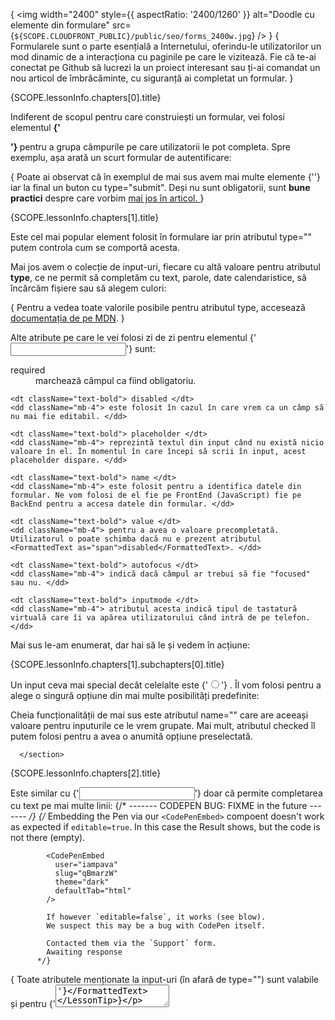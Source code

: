 {<LessonCover>
  <img
    width="2400"
    style={{ aspectRatio: '2400/1260' }}
    alt="Doodle cu elemente din formulare"
    src={`${SCOPE.CLOUDFRONT_PUBLIC}/public/seo/forms_2400w.jpg`}
  />
</LessonCover>}
{<LessonFirstSentence> Formularele sunt o parte esențială a Internetului, oferindu-le utilizatorilor un mod dinamic de a interacționa cu paginile pe care le vizitează. Fie că te-ai conectat  pe Github să lucrezi la un proiect interesant sau ți-ai comandat un nou articol de îmbrăcăminte, cu siguranță ai completat un formular. </LessonFirstSentence>}

<section>
<LessonHeading as="h2" id={SCOPE.lessonInfo.chapters[0].id}>
    {SCOPE.lessonInfo.chapters[0].title}
</LessonHeading>

 Indiferent de scopul pentru care construiești un formular, vei folosi elementul <strong className="strong formatted">{'<form>'} </strong> pentru a grupa câmpurile pe care utilizatorii le pot completa. Spre exemplu, așa arată un scurt formular de autentificare: 
 
 <CodePenEmbed
          user="iampava"
          slug="mdmENZO"
          theme="dark"
          defaultTab="html"
  />

{<LessonTip> Poate ai observat că în exemplul de mai sus avem mai multe elemente <FormattedText as="span"> {'<label>'} </FormattedText> iar la final un buton cu <FormattedText as="span">type="submit"</FormattedText>. Deși nu sunt obligatorii, sunt
<strong> bune practici</strong> despre care vorbim <a href="#bune-practici"> mai jos în articol. </a> </LessonTip>}

</section>

<section>

<LessonHeading as="h2" id={SCOPE.lessonInfo.chapters[1].id}>
          {SCOPE.lessonInfo.chapters[1].title}
</LessonHeading>

Este cel mai popular element folosit în formulare iar prin atributul <FormattedText as="strong"> type="" </FormattedText> putem controla cum se comportă acesta.

Mai jos avem o colecție de input-uri, fiecare cu altă valoare pentru atributul <strong>type</strong>, ce ne permit să completăm cu text, parole, date calendaristice, să încărcăm fișiere sau să alegem culori:

<CodePenEmbed
          user="iampava"
          slug="ZEKOgPm"
          theme="dark"
          defaultTab="html"
/>

{<LessonTip> Pentru a vedea toate valorile posibile pentru atributul <span className="text-bold">type</span>, accesează <a href="https://developer.mozilla.org/en-US/docs/Web/HTML/Element/input#input_types" target="_blank" rel="noreferrer"> documentația de pe MDN</a>. </LessonTip>}

Alte atribute pe care le vei folosi zi de zi pentru elementul <FormattedText as="span"> {'<input>'} </FormattedText> sunt:

<dl>
    <dt className="text-bold"> required </dt>
    <dd className="mb-4"> marchează câmpul ca fiind obligatoriu. </dd>

    <dt className="text-bold"> disabled </dt>
    <dd className="mb-4"> este folosit în cazul în care vrem ca un câmp să nu mai fie editabil. </dd>

    <dt className="text-bold"> placeholder </dt>
    <dd className="mb-4"> reprezintă textul din input când nu există nicio valoare în el. În momentul în care începi să scrii în input, acest placeholder dispare. </dd>

    <dt className="text-bold"> name </dt>
    <dd className="mb-4"> este folosit pentru a identifica datele din formular. Ne vom folosi de el fie pe FrontEnd (JavaScript) fie pe BackEnd pentru a accesa datele din formular. </dd>

    <dt className="text-bold"> value </dt>
    <dd className="mb-4"> pentru a avea o valoare precompletată. Utilizatorul o poate schimba dacă nu e prezent atributul <FormattedText as="span">disabled</FormattedText>. </dd>

    <dt className="text-bold"> autofocus </dt>
    <dd className="mb-4"> indică dacă câmpul ar trebui să fie "focused" sau nu. </dd>

    <dt className="text-bold"> inputmode </dt>
    <dd className="mb-4"> atributul acesta indică tipul de tastatură virtuală care îi va apărea utilizatorului când intră de pe telefon. </dd>
</dl>

Mai sus le-am enumerat, dar hai să le și vedem în acțiune:

<CodePenEmbed
          user="iampava"
          slug="yLbagmM"
          theme="dark"
          defaultTab="html"
  />

<section>
    <LessonHeading as="h3" id={SCOPE.lessonInfo.chapters[1].subchapters[0].id}>
      {SCOPE.lessonInfo.chapters[1].subchapters[0].title}
    </LessonHeading>

Un input ceva mai special decât celelalte este <FormattedText as="span"> {'<input type="radio">'} </FormattedText>. Îl vom folosi pentru a alege o singură opțiune din mai multe posibilități predefinite:
          <CodePenEmbed
            user="iampava"
            slug="XWRjMxy"
            theme="dark"
            defaultTab="html"
          />
          
Cheia funcționalității de mai sus este atributul <FormattedText as="span">name=""</FormattedText> care are aceeași valoare pentru inputurile ce le vrem grupate. Mai mult, atributul <FormattedText as="span"> checked </FormattedText> îl putem folosi pentru a avea o anumită opțiune preselectată.

      </section>
  </section>
<section>

<LessonHeading as="h2" id={SCOPE.lessonInfo.chapters[2].id}>
          {SCOPE.lessonInfo.chapters[2].title}
</LessonHeading>

Este similar cu <FormattedText as="span">{'<input type="text" />'}</FormattedText> doar că permite completarea cu text pe mai multe linii:
  {/* ------- CODEPEN BUG: FIXME in the future ------- */}
        {/*
            Embedding the Pen via our `<CodePenEmbed>` compoent
            doesn't work as expected if `editable=true`.
            In this case the Result shows, but the code is not there (empty).

            <CodePenEmbed
              user="iampava"
              slug="qBmarzW"
              theme="dark"
              defaultTab="html"
            />

            If however `editable=false`, it works (see blow).
            We suspect this may be a bug with CodePen itself.

            Contacted them via the `Support` form.
            Awaiting response
          */}
<CodePenEmbed
          user="iampava"
          slug="qBmarzW"
          theme="dark"
          defaultTab="html"
          editable={false}
  />

{<LessonTip> Toate atributele menționate la input-uri (în afară de <FormattedText as="span">type=""</FormattedText>) sunt valabile și pentru <FormattedText as="span">{'<textarea>'}</FormattedText> </LessonTip>}
</section>
<section>
  <LessonHeading as="h2" id={SCOPE.lessonInfo.chapters[3].id}>
    {SCOPE.lessonInfo.chapters[3].title}
  </LessonHeading>

Cu ajutorul elementului <FormattedText as="span"> {'<select>'} </FormattedText> îi oferim utilizatorului un "dropdown menu" cu o listă de opțiuni din care poate alege. Gândește-te spre exemplu la un formular de înregistrare în care trebuie să alegi țara de origine:

<CodePenEmbed
          user="iampava"
          slug="ZEKpKYV"
          theme="dark"
          defaultTab="html"
  />

Opțiunile le specificăm prin elementul <FormattedText as="span">{'<option>'}</FormattedText> care trebuie să primească atributul <FormattedText as="span">value=""</FormattedText> iar opțional și atributul <FormattedText as="span">selected</FormattedText> pentru a preselecta opțiunea.

{<LessonTip> Pe lângă atributele menționate mai sus - multe dintre ele fiind valide pentru elementul select - mai avem și atributul <FormattedText as="span">multiple</FormattedText> pentru a permita selecție multiplă. </LessonTip>}

</section>
<section>
    <LessonHeading as="h2" id={SCOPE.lessonInfo.chapters[4].id}>
      {SCOPE.lessonInfo.chapters[4].title}
    </LessonHeading>
  
Așa cum sugerează și numele sunt tehnici de programare care indică cum ar trebui să faci anumite lucruri pentru a avea un rezultat cât mai bun și calitativ.

<section>
  <LessonHeading as="h3" id={SCOPE.lessonInfo.chapters[4].subchapters[0].id}>
    {SCOPE.lessonInfo.chapters[4].subchapters[0].title}
  </LessonHeading>

 Cu ajutorul acestui element asociem o descriere unui câmp din formular. Sunt două metode prin care putem folosi corect un <span className="text-bold">label</span>:

 {<List as="ol" variant="checkmark">
          <li> prin atributul <FormattedText as="span">for=""</FormattedText> care trebuie să aibă aceeași valoare cu atributul <FormattedText as="span">id=""</FormattedText> al inputului asociat:
          <Highlight
              className="my-5"
              language="html"
              code={`<label for="usernameInput"> Username * </label>
<input id="usernameInput" name="username" type="text" required />`}
            /> </li>
          <li> adăugând inputul direct în label:
            <Highlight
              className="my-5"
              language="html"
              code={`<label>
<span> Username * </span>
<input id="usernameInput" name="username" type="text" required />
</label>`}
            /> </li>
  </List>}

Este recomandat să adaugăm un label fiecărui <FormattedText as="span">{'<input>'}</FormattedText> pentru că:

{<List as="ol" variant="checkmark">
      <li> utilizatorului îi va fi mai ușor să înțeleagă ce trebuie completat, iar spre deosebire de un <strong> placeholder </strong> textul rămâne vizibil și după ce începi să scrii
      </li>
      <li className="mt-4"> dacă apăsăm pe label se va focusa/selecta inputul, lucru extrem de util <strong> mai ales pentru dispozitive mobile</strong>.

      Încearcă și tu în demo-ul de mai jos unde primele 2 radio-uri nu au label, deci trebuie să dai click exact pe ele, spre deosebire de următoarele pe care le poți selecta apăsând și pe text:

        <CodePenEmbed
          user="iampava"
          slug="VwbKWXB"
          theme="dark"
          defaultTab="html"
          className="mt-4"
        />
      </li>
    </List>}

    </section>
    <section>
      <LessonHeading as="h3" id={SCOPE.lessonInfo.chapters[4].subchapters[1].id}>
        {SCOPE.lessonInfo.chapters[4].subchapters[1].title}
      </LessonHeading>
            
      O altă bună practică este ca fiecare formular să conțină la final un <FormattedText as="span">{'<button type="submit">'}</FormattedText>.
          
      Pe lângă faptul că dând click pe el vom trimite formularul, vom putea să-l trimitem și apăsând <FormattedText as="span">↪ ENTER</FormattedText> în oricare input. O interacțiune pe care sigur o folosești zi de zi, dar care ar fi mai greu de implementat fără acest element.
          <CodePenEmbed
            user="iampava"
            slug="poPEwQE"
            theme="dark"
            defaultTab="html"
          />

</section>

</section>
